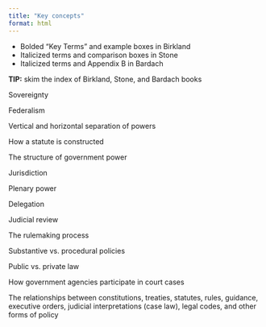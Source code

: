 ```yaml
---
title: "Key concepts"
format: html
---
```


- Bolded "Key Terms" and example boxes in Birkland
- Italicized terms and comparison boxes in Stone
- Italicized terms and Appendix B in Bardach

**TIP:** skim the index of Birkland, Stone, and Bardach books


Sovereignty

Federalism

Vertical and horizontal separation of powers

How a statute is constructed

The structure of government power

Jurisdiction

Plenary power

Delegation

Judicial review

The rulemaking process

Substantive vs. procedural policies 

Public vs. private law

How government agencies participate in court cases 

The relationships between constitutions, treaties, statutes, rules, guidance, executive orders, judicial interpretations (case law), legal codes, and other forms of policy









